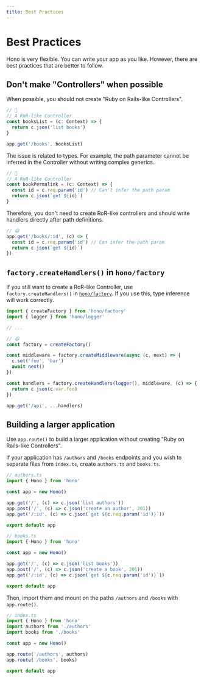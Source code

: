 ```yaml
---
title: Best Practices
---
```


# Best Practices

Hono is very flexible. You can write your app as you like.
However, there are best practices that are better to follow.

## Don't make "Controllers" when possible

When possible, you should not create "Ruby on Rails-like Controllers".

```ts
// 🙁
// A RoR-like Controller
const booksList = (c: Context) => {
  return c.json('list books')
}

app.get('/books', booksList)
```

The issue is related to types. For example, the path parameter cannot be inferred in the Controller without writing complex generics.

```ts
// 🙁
// A RoR-like Controller
const bookPermalink = (c: Context) => {
  const id = c.req.param('id') // Can't infer the path param
  return c.json(`get ${id}`)
}
```

Therefore, you don't need to create RoR-like controllers and should write handlers directly after path definitions.

```ts
// 😃
app.get('/books/:id', (c) => {
  const id = c.req.param('id') // Can infer the path param
  return c.json(`get ${id}`)
})
```

## `factory.createHandlers()` in `hono/factory`

If you still want to create a RoR-like Controller, use `factory.createHandlers()` in [`hono/factory`](/helpers/factory). If you use this, type inference will work correctly.

```ts
import { createFactory } from 'hono/factory'
import { logger } from 'hono/logger'

// ...

// 😃
const factory = createFactory()

const middleware = factory.createMiddleware(async (c, next) => {
  c.set('foo', 'bar')
  await next()
})

const handlers = factory.createHandlers(logger(), middleware, (c) => {
  return c.json(c.var.foo)
})

app.get('/api', ...handlers)
```

## Building a larger application

Use `app.route()` to build a larger application without creating "Ruby on Rails-like Controllers".

If your application has `/authors` and `/books` endpoints and you wish to separate files from `index.ts`, create `authors.ts` and `books.ts`.

```ts
// authors.ts
import { Hono } from 'hono'

const app = new Hono()

app.get('/', (c) => c.json('list authors'))
app.post('/', (c) => c.json('create an author', 201))
app.get('/:id', (c) => c.json(`get ${c.req.param('id')}`))

export default app
```

```ts
// books.ts
import { Hono } from 'hono'

const app = new Hono()

app.get('/', (c) => c.json('list books'))
app.post('/', (c) => c.json('create a book', 201))
app.get('/:id', (c) => c.json(`get ${c.req.param('id')}`))

export default app
```

Then, import them and mount on the paths `/authors` and `/books` with `app.route()`.

```ts
// index.ts
import { Hono } from 'hono'
import authors from './authors'
import books from './books'

const app = new Hono()

app.route('/authors', authors)
app.route('/books', books)

export default app
```
